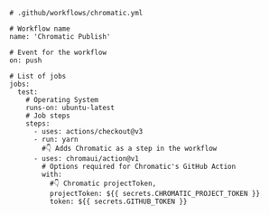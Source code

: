 ```shell
# .github/workflows/chromatic.yml

# Workflow name
name: 'Chromatic Publish'

# Event for the workflow
on: push

# List of jobs
jobs:
  test:
    # Operating System
    runs-on: ubuntu-latest
    # Job steps
    steps:
      - uses: actions/checkout@v3
      - run: yarn
        #👇 Adds Chromatic as a step in the workflow
      - uses: chromaui/action@v1
        # Options required for Chromatic's GitHub Action
        with:
          #👇 Chromatic projectToken,
          projectToken: ${{ secrets.CHROMATIC_PROJECT_TOKEN }}
          token: ${{ secrets.GITHUB_TOKEN }}
```
